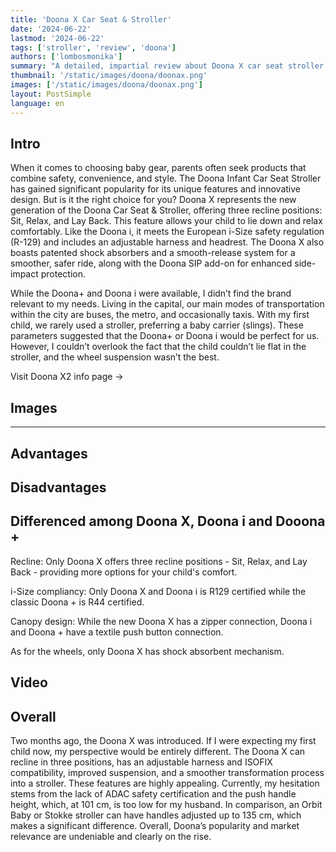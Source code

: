 ```yaml
---
title: 'Doona X Car Seat & Stroller'
date: '2024-06-22'
lastmod: '2024-06-22'
tags: ['stroller', 'review', 'doona']
authors: ['lombosmonika']
summary: "A detailed, impartial review about Doona X car seat stroller combo"
thumbnail: '/static/images/doona/doonax.png'
images: ['/static/images/doona/doonax.png']
layout: PostSimple
language: en
---
```


## Intro

When it comes to choosing baby gear, parents often seek products that combine safety, convenience, and style. The Doona Infant Car Seat Stroller has gained significant popularity for its unique features and innovative design. But is it the right choice for you?
Doona X represents the new generation of the Doona Car Seat & Stroller, offering three recline positions: Sit, Relax, and Lay Back. This feature allows your child to lie down and relax comfortably. Like the Doona i, it meets the European i-Size safety regulation (R-129) and includes an adjustable harness and headrest. The Doona X also boasts patented shock absorbers and a smooth-release system for a smoother, safer ride, along with the Doona SIP add-on for enhanced side-impact protection.

While the Doona+ and Doona i were available, I didn’t find the brand relevant to my needs. Living in the capital, our main modes of transportation within the city are buses, the metro, and occasionally taxis. With my first child, we rarely used a stroller, preferring a baby carrier (slings). These parameters suggested that the Doona+ or Doona i would be perfect for us. However, I couldn’t overlook the fact that the child couldn’t lie flat in the stroller, and the wheel suspension wasn’t the best.


<div className="pt-4 xl:pt-8">
    <Link
        href={'https://www.strollerina.com/en/strollers/doona/doonax-17002'}
        className="text-primary hover:brightness-125 dark:hover:brightness-125"
        aria-label={'Butterfly info page'}
    >
        Visit Doona X2 info page  &rarr;
    </Link>
</div>

<div className="invisible !h-0">

## Images

</div>

<BlogCarousel
    title="Images"
    id="doonax-17002"
/>


---




## Advantages

<div className="gap-4 grid grid-cols-1 sm:grid-cols-2 md:grid-cols-3 lg:grid-cols-3 xl:grid-cols-3">
<Card
    title="Full recline feature, with 3 positions - Sit, Relax, Lay Back"
    imgSrc="https://imagedelivery.net/Y7hTskBCKV5kRi-34nHOOg/95a77e9f-ceef-4c85-87c2-df6f8d1ace00/public"
    description="These elevated features provide comfort and convenience, ensuring a seamless experience while exploring the world. [Image source: doona.com]"
/>


<Card
    title="Certified with i-Size ECE R129"
    imgSrc="https://imagedelivery.net/Y7hTskBCKV5kRi-34nHOOg/46e94084-a4a8-4a4b-84b3-c6a68894e900/public"
    description="Complies with the highest safetz standards, the seat categorization is based on the newest rules meaning it is based on the size of the child."
/>


<Card
    title="Soft release system"
    imgSrc="https://imagedelivery.net/Y7hTskBCKV5kRi-34nHOOg/47d768a5-02fd-4500-8714-25caf6e0cf00/public"
    description="[Image source: doona.com]"
/>


<Card
    title="New canopy design with textile zipper connection"
    imgSrc="https://imagedelivery.net/Y7hTskBCKV5kRi-34nHOOg/67658857-afa2-498e-85e4-3326a6cfff00/public"
    description="New canopy design with textile zipper connection compared to textile push button connection by Doona i and Doona +.[Image source: doona.com]"
/>

<Card
    title="Shock absorbent mechanism"
    imgSrc="https://imagedelivery.net/Y7hTskBCKV5kRi-34nHOOg/f0e5d806-3d0a-4b78-92fa-f8f51e98ed00/public"
    description="Shock absorbent mechanism is now introduced for wheels finally."
/>

<Card
    title="Improved side impact protection, Doona SIP add on"
    imgSrc="https://imagedelivery.net/Y7hTskBCKV5kRi-34nHOOg/9cbb20f2-5d04-4aae-13e4-87968504cf00/public"
    description="Improved side impact protection, Doona SIP add on. [Image source: doona.com]"
/>

</div>




## Disadvantages

<div className="gap-4 grid grid-cols-1 sm:grid-cols-2 md:grid-cols-3 lg:grid-cols-3 xl:grid-cols-3">

<Card
    title="Heavy"
    imgSrc="https://imagedelivery.net/Y7hTskBCKV5kRi-34nHOOg/cbf47389-45be-4957-5219-456e7cc18700/public"
    description="Like other Doona models, the Doona X may be heavier compared to traditional infant car seats due to its integrated stroller mechanism. This added weight can make it more challenging to carry, especially for petite individuals."
/>

<Card
    title="Push Handle Height"
    imgSrc="https://imagedelivery.net/Y7hTskBCKV5kRi-34nHOOg/b4bc6415-4596-4889-cbb7-a370447dcf00/public"
    description="Some users may find the push handle of the Doona X too low with its 101 cm, especially taller individuals. This can lead to discomfort during extended periods of pushing the stroller."
/>


<Card
    title="Price"
    imgSrc="https://imagedelivery.net/Y7hTskBCKV5kRi-34nHOOg/2c47c449-17bd-48d4-86f6-fcf1acd55000/public"
    description="The Doona X, like other Doona products, is an investment. Its dual functionality and innovative features come at a premium price point, which may not be feasible for all budgets."
/>


<Card
    title="Lack of ADAC Certification"
    imgSrc="https://imagedelivery.net/Y7hTskBCKV5kRi-34nHOOg/c5a4af17-aa5e-46fa-a3cb-04f9c2dfd600/public"
    description="Unlike some other stroller brands, the Doona X may not have ADAC certification, which is a safety standard recognized in certain regions. This lack of certification may raise concerns for parents seeking additional reassurance regarding safety."
/>


</div>

## Differenced among Doona X, Doona i and Dooona +


Recline: Only Doona X offers three recline positions - Sit, Relax, and Lay Back - providing more options for your child's comfort.

i-Size compliancy: Only Doona X and Doona i is R129 certified while the classic Doona + is R44 certified.

Canopy design: While the new Doona X has a zipper connection, Doona i and Doona + have a textile push button connection.

As for the wheels, only Doona X has shock absorbent mechanism.

## Video

<div className="my-6">
    <YouTube youTubeId="SkC2-BXKBPI?si=TocZTz9PFOBqM3_4" />
</div>

## Overall

Two months ago, the Doona X was introduced. If I were expecting my first child now, my perspective would be entirely different. The Doona X can recline in three positions, has an adjustable harness and ISOFIX compatibility, improved suspension, and a smoother transformation process into a stroller. These features are highly appealing.
Currently, my hesitation stems from the lack of ADAC safety certification and the push handle height, which, at 101 cm, is too low for my husband. In comparison, an Orbit Baby or Stokke stroller can have handles adjusted up to 135 cm, which makes a significant difference.
Overall, Doona’s popularity and market relevance are undeniable and clearly on the rise.

